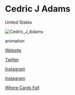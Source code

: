 # Cedric J Adams

<Location>

United States

</Location>

![Cedric_J_Adams](./directory_images/Cedric_J_Adams_v1.webp)

<Skills>

animation

</Skills>

<Personal>

[Website](https://cedricjadams.com)

[Twitter](https://twitter.com/SkinnyFoxford/)

[Instagram](https://www.instagram.com/foxfordfailure)

[Instagram](https://www.instagram.com/skinnybonsai)

</Personal>



<Games>

[Where Cards Fall](http://wherecardsfall.com/)

</Games>
